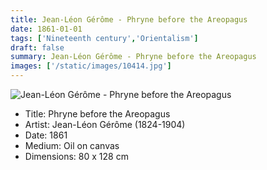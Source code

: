 ```yaml
---
title: Jean-Léon Gérôme - Phryne before the Areopagus
date: 1861-01-01
tags: ['Nineteenth century','Orientalism']
draft: false
summary: Jean-Léon Gérôme - Phryne before the Areopagus
images: ['/static/images/10414.jpg']
---
```


![Jean-Léon Gérôme - Phryne before the Areopagus](/static/images/10414.jpg)

* Title: Phryne before the Areopagus
* Artist: Jean-Léon Gérôme (1824-1904)
* Date: 1861
* Medium: Oil on canvas
* Dimensions: 80 x 128 cm


